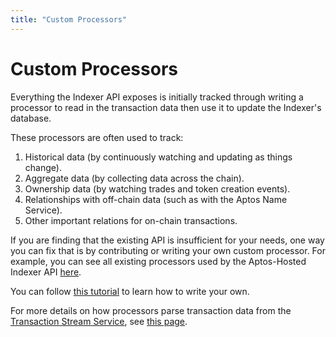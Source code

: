 ```yaml
---
title: "Custom Processors"
---
```


# Custom Processors


<IndexerBetaNotice />

Everything the Indexer API exposes is initially tracked through writing a processor to read in the transaction data then use it to update the Indexer's database.

These processors are often used to track:
1. Historical data (by continuously watching and updating as things change).
2. Aggregate data (by collecting data across the chain).
3. Ownership data (by watching trades and token creation events).
4. Relationships with off-chain data (such as with the Aptos Name Service).
5. Other important relations for on-chain transactions.

If you are finding that the existing API is insufficient for your needs, one way you can fix that is by contributing or writing your own custom processor. For example, you can see all existing processors used by the Aptos-Hosted Indexer API [here](https://github.com/aptos-labs/aptos-indexer-processors).

You can follow [this tutorial](./custom-processors/e2e-tutorial.mdx) to learn how to write your own.

For more details on how processors parse transaction data from the [Transaction Stream Service](./txn-stream.mdx), see [this page](./custom-processors/parsing-txns.mdx).
